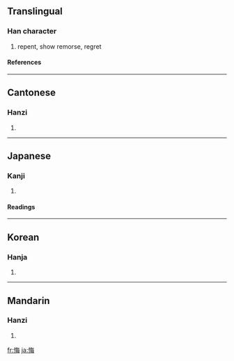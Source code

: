 ==Translingual==
===Han character===
{{Han char|rn=61|rad=心|as=07|sn=10|four=9805<sub>5</sub>|canj=心人田卜 (POWY)}}
# repent, show remorse, regret
====References====
{{Han ref|kx=0387.170|dkj=10617|dj=0719.280|hdz=42305.130|uh=6094|ud=24724|bh=AEAC|bd=44716}}
----
==Cantonese==
===Hanzi===
{{yue-hanzi|jyut=|y=fui3}}
# {{defn|Cantonese}}
----
==Japanese==
===Kanji===
{{ja-kanji|grade=c|rs=心07}}
# {{defn|Japanese}} 
====Readings====
{{ja-readings|on=[[かい]] (kai)|kun=[[くいる]] (kuiru), [[くやむ]] (kuyamu)}}
----
==Korean==
===Hanja===
{{ko-hanja|hangeul=회|eumhun=|rv=hoe|mr=hoe|y=hoy}}
# {{defn|Korean}}
----
==Mandarin==
===Hanzi===
{{cmn-hanzi|pin=[[huǐ]] ([[hui3]])|wg=hui<sup>3</sup>}}
# {{defn|Mandarin}}

[[fr:悔]]
[[ja:悔]]